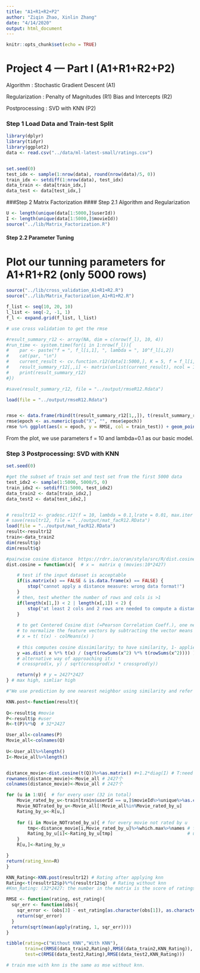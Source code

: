 ```yaml
---
title: "A1+R1+R2+P2"
author: "Ziqin Zhao, Xinlin Zhang"
date: "4/14/2020"
output: html_document
---
```


```r
knitr::opts_chunk$set(echo = TRUE)
```
# Project 4 --- Part I (A1+R1+R2+P2)

Algorithm : Stochastic Gradient Descent (A1)

Regularization : Penalty of Magnitudes (R1) Bias and Intercepts (R2) 

Postprocessing : SVD with KNN (P2)

### Step 1 Load Data and Train-test Split
```r
library(dplyr)
library(tidyr)
library(ggplot2)
data <- read.csv("../data/ml-latest-small/ratings.csv")


set.seed(0)
test_idx <- sample(1:nrow(data), round(nrow(data)/5, 0))
train_idx <- setdiff(1:nrow(data), test_idx)
data_train <- data[train_idx,]
data_test <- data[test_idx,]
```

###Step 2 Matrix Factorization
#### Step 2.1 Algorithm and Regularization
```r
U <- length(unique(data[1:5000,]$userId))
I <- length(unique(data[1:5000,]$movieId))
source("../lib/Matrix_Factorization.R")  
```

#### Step 2.2 Parameter Tuning

# Plot our tunning parameters for A1+R1+R2 (only 5000 rows)
```r
source("../lib/cross_validation_A1+R1+R2.R")  
source("../lib/Matrix_Factorization_A1+R1+R2.R")

f_list <- seq(10, 20, 10)
l_list <- seq(-2, -1, 1)
f_l <- expand.grid(f_list, l_list)

# use cross validation to get the rmse

#result_summary_r12 <- array(NA, dim = c(nrow(f_l), 10, 4)) 
#run_time <- system.time(for(i in 1:nrow(f_l)){
#    par <- paste("f = ", f_l[i,1], ", lambda = ", 10^f_l[i,2])
#    cat(par, "\n")
#    current_result <- cv.function.r12(data[1:5000,], K = 5, f = f_l[i,1], lambda = 10^f_l[i,2])
#    result_summary_r12[,,i] <- matrix(unlist(current_result), ncol = 10, byrow = T) 
#    print(result_summary_r12)
#})

#save(result_summary_r12, file = "../output/rmseR12.Rdata")
```

```r
load(file = "../output/rmseR12.Rdata") 


rmse <- data.frame(rbind(t(result_summary_r12[1,,]), t(result_summary_r12[2,,])), train_test = rep(c("Train", "Test"), each = 4), par = rep(paste("f = ", f_l[,1], ", lambda = ", 10^f_l[,2]), times = 2)) %>% gather("epoch", "RMSE", -train_test, -par)
rmse$epoch <- as.numeric(gsub("X", "", rmse$epoch))
rmse %>% ggplot(aes(x = epoch, y = RMSE, col = train_test)) + geom_point() + facet_grid(~par)
```
From the plot, we use parameters f = 10 and lambda=0.1 as our basic model.

### Step 3 Postprocessing: SVD with KNN

```r
set.seed(0)

#get the subset of train set and test set from the first 5000 data
test_idx2 <- sample(1:5000, 5000/5, 0)
train_idx2 <- setdiff(1:5000, test_idx2)
data_train2 <- data[train_idx2,]
data_test2 <- data[test_idx2,]


# resultr12 <- gradesc.r12(f = 10, lambda = 0.1,lrate = 0.01, max.iter = 100, stopping.deriv = 0.01,data = data2, train = data_train2, test = data_test2)
# save(resultr12, file = "../output/mat_facR12.RData")
load(file = "../output/mat_facR12.RData")
result<-resultr12
train<-data_train2
dim(result$p)
dim(result$q)
```

```r
#pairwise cosine distance  https://rdrr.io/cran/stylo/src/R/dist.cosine.R
dist.cosine = function(x){  # x =  matrix q (movies:10*2427)

    # test if the input dataset is acceptable
    if(is.matrix(x) == FALSE & is.data.frame(x) == FALSE) {
        stop("cannot apply a distance measure: wrong data format!")
    }
    # then, test whether the number of rows and cols is >1
    if(length(x[1,]) < 2 | length(x[,1]) < 2) {
        stop("at least 2 cols and 2 rows are needed to compute a distance!")
    }
    
    # to get Centered Cosine dist (=Pearson Correlation Coeff.), one needs 
    # to normalize the feature vectors by subtracting the vector means
    # x = t( t(x) - colMeans(x) )
    
    # this computes cosine dissimilarity; to have similarity, 1- applies
    y =as.dist( x %*% t(x) / (sqrt(rowSums(x^2) %*% t(rowSums(x^2)))) ) 
    # alternative way of approaching it:
    # crossprod(x, y) / sqrt(crossprod(x) * crossprod(y))

    return(y) # y = 2427*2427
} # max high, simliar high

```


```r
#"We use prediction by one nearest neighbor using similarity and refer to this method as ”SVD KNN”." ->K=1

KNN.post<-function(result){
    
Q<-result$q #movie
P<-result$p #user
R<-t(P)%*%Q  # 32*2427

User_all<-colnames(P) 
Movie_all<-colnames(Q) 
    
U<-User_all%>%length()
I<-Movie_all%>%length()


distance_movie<-dist.cosine(t(Q))%>%as.matrix() #+1.2*diag(I) # T:need transpose
rownames(distance_movie)<-Movie_all # 2427个
colnames(distance_movie)<-Movie_all # 2427个

for (u in 1:U){  # for every user (32 in total)                                          # only train dataset(since A/R part only contains train dataset)   
    Movie_rated_by_u<-train[train$userId == u,]$movieId%>%unique%>%as.character()        # find trainset: movie rated by u(all movies if rated by user u)
    Movie_NOTrated_by_u<-Movie_all[!Movie_all%in%Movie_rated_by_u]                       # all movies if not rated by user u
    Rating_by_u<-R[u,]                                                                   # predict rating of u
    
    for (i in Movie_NOTrated_by_u){ # for every movie not rated by u                       
        tmp<-distance_movie[i,Movie_rated_by_u]%>%which.max%>%names # find the highest dist.cosine score (which is the most simliarity)
        Rating_by_u[i]<-Rating_by_u[tmp]                            # using the most simliarity movie which is rated by u to replace the score of the movie which is                                                                     # not rated by u
    }
    R[u,]<-Rating_by_u 

}
return(rating_knn=R) 
}
```


```r
KNN_Rating<-KNN.post(resultr12) # Rating after applying knn 
Rating<-t(resultr12$p)%*%(resultr12$q)  # Rating without knn 
#Knn_Rating: (32*2427: the number in the matrix is the score of ratings) 
```


```r
RMSE <- function(rating, est_rating){
  sqr_err <- function(obs){
    sqr_error <- (obs[3] - est_rating[as.character(obs[1]), as.character(obs[2])])^2
    return(sqr_error)
  }
  return(sqrt(mean(apply(rating, 1, sqr_err))))  
}

tibble(rating=c("Without KNN","With KNN"),
       train=c(RMSE(data_train2,Rating),RMSE(data_train2,KNN_Rating)),     
       test=c(RMSE(data_test2,Rating),RMSE(data_test2,KNN_Rating)))

# train mse with knn is the same as mse without knn. 

```


